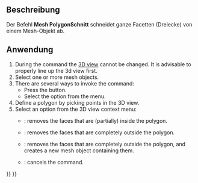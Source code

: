 <languages/>

{{Docnav/de
|[[Mesh_Difference/de|Differenz]]
|[[Mesh_PolyTrim/de|PolygonTrim]]
|[[Mesh_Workbench/de|Mesh]]
|IconL=Mesh_Difference.svg
|IconR=Mesh_PolyTrim.svg
|IconC=Workbench_Mesh.svg
}}

{{GuiCommand/de
|Name=Mesh PolyCut
|Name/de=Mesh PolygonSchnitt
|MenuLocation=Netze → Schneiden → Netz schneiden
|Workbenches=[[Mesh_Workbench|Mesh]]
|SeeAlso=[[Mesh_PolyTrim/de|Mesh PolygonTrim]], [[Mesh_TrimByPlane/de|Mesh EbenenTrim]]
}}

<span id="Description"></span>
==Beschreibung==

Der Befehl '''Mesh PolygonSchnitt''' schneidet ganze Facetten (Dreiecke) von einem Mesh-Objekt ab.

<span id="Usage"></span>
==Anwendung==

# During the command the [[3D_view|3D view]] cannot be changed. It is advisable to properly line up the 3d view first.
# Select one or more mesh objects.
# There are several ways to invoke the command:
#* Press the {{Button|[[Image:Mesh_PolyCut.svg|16px]] [[Mesh_PolyCut|Cut mesh]]}} button.
#* Select the {{MenuCommand|Meshes → Cutting → [[Image:Mesh_PolyCut.svg|16px]] Cut mesh}} option from the menu.
# Define a polygon by picking points in the 3D view.
# Select an option from the 3D view context menu:
#* {{MenuCommand|Inner}}: removes the faces that are (partially) inside the polygon.
#* {{MenuCommand|Outer}}: removes the faces that are completely outside the polygon.
#* {{MenuCommand|Split}}: removes the faces that are completely outside the polygon, and creates a new mesh object containing them.
#* {{MenuCommand|Cancel}}: cancels the command.


{{Docnav/de
|[[Mesh_Difference/de|Differenz]]
|[[Mesh_PolyTrim/de|PolygonTrim]]
|[[Mesh_Workbench/de|Mesh]]
|IconL=Mesh_Difference.svg
|IconR=Mesh_PolyTrim.svg
|IconC=Workbench_Mesh.svg
}}

{{Mesh Tools navi{{#translation:}}}}
{{Userdocnavi{{#translation:}}}}
{{clear}}